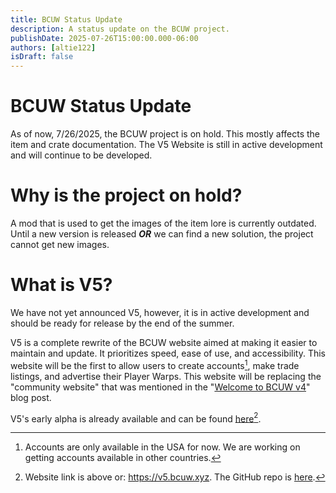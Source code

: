 ```yaml
---
title: BCUW Status Update
description: A status update on the BCUW project.
publishDate: 2025-07-26T15:00:00.000-06:00
authors: [altie122]
isDraft: false
---
```


# BCUW Status Update

As of now, 7/26/2025, the BCUW project is on hold. This mostly affects the item and crate documentation. The V5 Website is still in active development and will continue to be developed.

# Why is the project on hold?

A mod that is used to get the images of the item lore is currently outdated. Until a new version is released ***OR*** we can find a new solution, the project cannot get new images.

# What is V5?

We have not yet announced V5, however, it is in active development and should be ready for release by the end of the summer.

V5 is a complete rewrite of the BCUW website aimed at making it easier to maintain and update. It prioritizes speed, ease of use, and accessibility. This website will be the first to allow users to create accounts[^1], make trade listings, and advertise their Player Warps. This website will be replacing the "community website" that was mentioned in the "[Welcome to BCUW v4](https://bcuw.xyz/blog/welcome-to-v4)" blog post.

[^1]: Accounts are only available in the USA for now. We are working on getting accounts available in other countries.

V5's early alpha is already available and can be found [here](https://v5.bcuw.xyz)[^2].

[^2]: Website link is above or: https://v5.bcuw.xyz. The GitHub repo is [here](https://github.com/Unofficial-BlossomCraft-Wikis/BCUW-V5).
